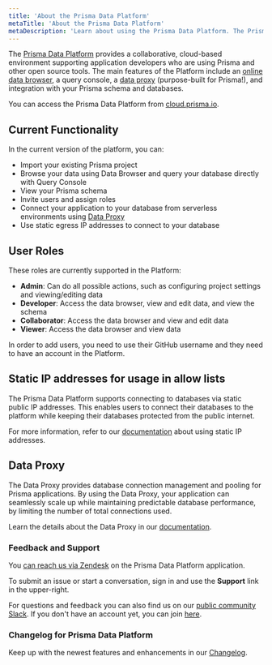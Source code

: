 ```yaml
---
title: 'About the Prisma Data Platform'
metaTitle: 'About the Prisma Data Platform'
metaDescription: 'Learn about using the Prisma Data Platform. The Prisma Data Platform provides a collaborative, cloud-based environment supporting application developers who are using Prisma and other open source tools. The main features of the Platform include an online data browser, a query console, a data proxy (purpose-built for Prisma!), and integration with your Prisma schema and databases.'
---
```


<TopBlock>

The [Prisma Data Platform](https://cloud.prisma.io/) provides a collaborative, cloud-based environment supporting application developers who are using Prisma and other open source tools. The main features of the Platform include an [online data browser](https://www.prisma.io/blog/prisma-online-data-browser-ejgg5c8p3u4x), a query console, a [data proxy](/data-platform/data-proxy) (purpose-built for Prisma!), and integration with your Prisma schema and databases.

You can access the Prisma Data Platform from [cloud.prisma.io](https://cloud.prisma.io).

</TopBlock>

## Current Functionality

In the current version of the platform, you can:

- Import your existing Prisma project
- Browse your data using Data Browser and query your database directly with Query Console
- View your Prisma schema
- Invite users and assign roles
- Connect your application to your database from serverless environments using [Data Proxy](/data-platform/data-proxy)
- Use static egress IP addresses to connect to your database

## User Roles

These roles are currently supported in the Platform:

- **Admin**: Can do all possible actions, such as configuring project settings and viewing/editing data
- **Developer**: Access the data browser, view and edit data, and view the schema
- **Collaborator**: Access the data browser and view and edit data
- **Viewer**: Access the data browser and view data

In order to add users, you need to use their GitHub username and they need to have an account in the Platform.

## Static IP addresses for usage in allow lists

The Prisma Data Platform supports connecting to databases via static public IP addresses. This enables users to connect their databases to the platform while keeping their databases protected from the public internet.

For more information, refer to our [documentation](/data-platform/static-ips) about using static IP addresses.

## Data Proxy

The Data Proxy provides database connection management and pooling for Prisma applications. By using the Data Proxy, your application can seamlessly scale up while maintaining predictable database performance, by limiting the number of total connections used.

Learn the details about the Data Proxy in our [documentation](/data-platform/data-proxy).

### Feedback and Support

You [can reach us via Zendesk](/data-platform/contact-support) on the Prisma Data Platform application.

To submit an issue or start a conversation, sign in and use the **Support** link in the upper-right.

For questions and feedback you can also find us on our [public community Slack](https://prisma.slack.com/). If you don't have an account yet, you can join [here](https://slack.prisma.io/).

### Changelog for Prisma Data Platform

Keep up with the newest features and enhancements in our [Changelog](https://prismaio.notion.site/Prisma-Data-Platform-Changelog-89c06438c3014c9c90c929c0a0b204d2).
